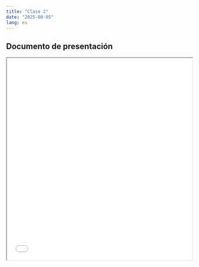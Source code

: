 ```yaml
---
title: "Clase 2"
date: "2025-08-05"
lang: es
---
```


## Documento de presentación


<iframe src=/slides/02-clase2/02-clase2.html height="550" width=100% allowfullscreen="true">
</iframe> 
